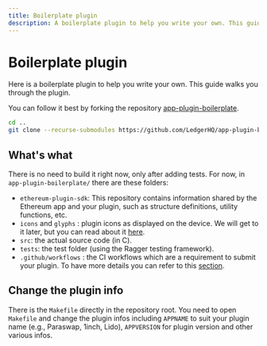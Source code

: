 ```yaml
---
title: Boilerplate plugin
description: A boilerplate plugin to help you write your own. This guide walks you through the plugin.
---
```



# Boilerplate plugin

Here is a boilerplate plugin to help you write your own. This guide walks you through the plugin.

You can follow it best by forking the repository [app-plugin-boilerplate](https://github.com/LedgerHQ/app-plugin-boilerplate).

```sh
cd ..
git clone --recurse-submodules https://github.com/LedgerHQ/app-plugin-boilerplate
```

## What's what

There is no need to build it right now, only after adding tests. For now, in `app-plugin-boilerplate/` there are these folders:
- `ethereum-plugin-sdk`: This repository contains information shared by the Ethereum app and your plugin, such as structure definitions, utility functions, etc.
- `icons` and `glyphs` : plugin icons as displayed on the device. We will get to it later, but you can read about it [here](../../device-app/deliverables/icons/#device-icon).
- `src`: the actual source code (in C).
- `tests`: the test folder (using the Ragger testing framework).
- `.github/workflows` : the CI workflows which are a requirement to submit your plugin. To have more details you can refer to this [section](../../device-app/quickstart/framework/#ci).

## Change the plugin info

There is the `Makefile` directly in the repository root. You need to open `Makefile` and change the plugin infos including `APPNAME` to suit your plugin name (e.g., Paraswap, 1inch, Lido), `APPVERSION` for plugin version and other various infos.